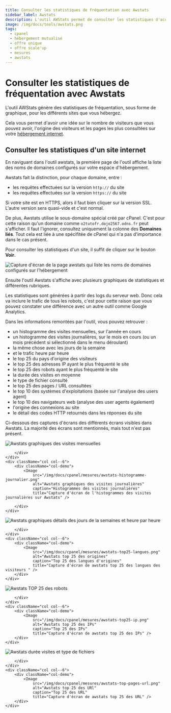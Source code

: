 ```yaml
---
title: Consulter les statistiques de fréquentation avec Awstats
sidebar_label: Awstats
description: L'outil AWStats permet de consulter les statistiques d'accès sur vos différents noms de domaines et sites hébergés.
image: /img/docs/tools/awstats.png
tags:
  - cpanel
  - hébergement mutualisé
  - offre unique
  - offre scale'up
  - mesures
  - awstats
---
```


# Consulter les statistiques de fréquentation avec Awstats

L'outil AWStats génère des statistiques de fréquentation, sous forme de graphique, pour les différents sites que
vous hébergez.

Cela vous permet d'avoir une idée sur le nombre de visiteurs que vous pouvez avoir, l'origine des visiteurs et les pages
les plus consultées sur votre [hébergement internet](https://www.o2switch.fr/hebergement-entreprise/).

<PreviewToolCard tool='awstats' />

## Consulter les statistiques d'un site internet

En naviguant dans l'outil awstats, la première page de l'outil affiche la liste des noms de domaines configurés
sur votre espace d'hébergement.

Awstats fait la distinction, pour chaque domaine, entre :
  * les requêtes effectuées sur la version `http://` du site
  * les requêtes effectuées sur la version `https://` du site

Si votre site est en HTTPS, alors il faut bien cliquer sur la version SSL. L'autre version sera quasi-vide et c'est
normal.

De plus, Awstats utilise le sous-domaine spécial créé par cPanel. C'est pour cette raison qu'un domaine comme
`o2tutofr.dojo2567.odns.fr` peut s'afficher. Il faut l'ignorer, consultez uniquement la colonne des **Domaines liés**.
Tout cela est liée à une spécifitée de cPanel qui n'a pas d'importance dans le cas présent.

Pour consulter les statistiques d'un site, il suffit de cliquer sur le bouton **Voir**.

<Image
    src="/img/docs/cpanel/mesures/awstats-accueil.png"
    alt="Capture d'écran de la page awstats qui liste les noms de domaines configurés sur l'hébergement"
    caption="Page d'accueil de l'outils awstats qui liste les noms de domaines configurés sur l'hébergement"
    title="Capture d'écran de l'outil Awstats dans cPanel" />


Ensuite l'outil Awstats s'affiche avec plusieurs graphiques de statistiques et différentes rubriques.

Les statistiques sont générées à partir des logs du serveur web. Donc cela va inclure le trafic de tous les robots,
c'est pour cette raison que vous pouvez constater une différence avec un autre outil comme Google Analytics.

Dans les informations remontées par l'outil, vous pouvez retrouver :
  * un histogramme des visites mensuelles, sur l'année en cours
  * un histogramme des visites journalières, sur le mois en cours (ou un mois précédent si sélectionné dans le menu déroulant)
  * la même chose avec les jours de la semaine
  * et le trafic heure par heure
  * le top 25 du pays d'origine des visiteurs
  * le top 25 des adresses IP ayant le plus fréquenté le site
  * le top 25 des robots ayant le plus fréquenté le site
  * la durée des visites en moyenne
  * le type de fichier consulté
  * le top 25 des pages / URL consultées
  * le top 10 des systèmes d'exploitations (basée sur l'analyse des users agent)
  * le top 10 des navigateurs web (analyse des user agents également)
  * l'origine des connexions au site
  * le détail des codes HTTP retournés dans les réponses du site

Ci-dessous des captures d'écrans des différents écrans visibles dans Awstats. La majorité des écrans sont mentionnés,
mais tout n'est pas présent.

<div className="row">
    <div className="col col--6">
        <div className="col-demo">
            <Image
                src="/img/docs/cpanel/mesures/awstats-histogramme-mensuel.png"
                alt="Awstats graphiques des visites mensuelles"
                caption="Histogrammes des visites mensuelles"
                title="Capture d'écran de l'histogrammes des visites mensuelles sur Awstats" />

        </div>
    </div>
    <div className="col col--6">
        <div className="col-demo">
            <Image
                src="/img/docs/cpanel/mesures/awstats-histogramme-journalier.png"
                alt="Awstats graphiques des visites journalières"
                caption="Histogrammes des visites journalières"
                title="Capture d'écran de l'histogrammes des visites journalières sur Awstats" />

        </div>
    </div>
</div>

<div className="row">
    <div className="col col--6">
        <div className="col-demo">
            <Image
                src="/img/docs/cpanel/mesures/awstats-histogramme-semaine-heure.png"
                alt="Awstats graphiques détails des jours de la semaines et heure par heure"
                caption="Jour de la semaine et heure par heure"
                title="Capture d'écran de awstats sur la section jour de la semaine et heure par heure" />

        </div>
    </div>
    <div className="col col--6">
        <div className="col-demo">
            <Image
                src="/img/docs/cpanel/mesures/awstats-top25-langues.png"
                alt="Awstats top 25 des origines"
                caption="Top 25 des langues d'origines"
                title="Capture d'écran de awstats top 25 des langues des visiteurs " />
        </div>
    </div>
</div>

<div className="row">
    <div className="col col--6">
        <div className="col-demo">
            <Image
                src="/img/docs/cpanel/mesures/awstats-top25-robots.png"
                alt="Awstats TOP 25 des robots"
                caption="Top 25 des robots"
                title="Capture d'écran de awstats sur la section top 25 des robots" />

        </div>
    </div>
    <div className="col col--6">
        <div className="col-demo">
            <Image
                src="/img/docs/cpanel/mesures/awstats-top25-ip.png"
                alt="Awstats top 25 des IPs"
                caption="Top 25 des IPs"
                title="Capture d'écran de awstats top 25 des IPs" />
        </div>
    </div>
</div>

<div className="row">
    <div className="col col--6">
        <div className="col-demo">
            <Image
                src="/img/docs/cpanel/mesures/awstats-type-fichier.png"
                alt="Awstats durée visites et type de fichiers"
                caption="Durée des visites et type de fichier"
                title="Capture d'écran de awstats sur la section durée des visites et types de fichiers" />

        </div>
    </div>
    <div className="col col--6">
        <div className="col-demo">
            <Image
                src="/img/docs/cpanel/mesures/awstats-top-pages-url.png"
                alt="Awstats top 25 des URl"
                caption="Top 25 des URL"
                title="Capture d'écran de awstats top 25 des URL" />
        </div>
    </div>
</div>